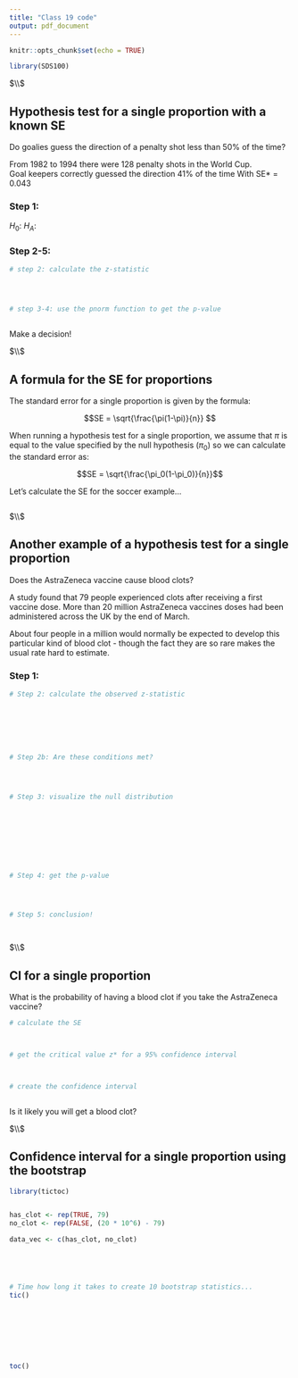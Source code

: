 ```yaml
---
title: "Class 19 code"
output: pdf_document
---
```


```r
knitr::opts_chunk$set(echo = TRUE)
```




```r

library(SDS100)


```



$\\$





##  Hypothesis test for a single proportion with a known SE


Do goalies guess the direction of a penalty shot less than 50% of the time? 


From 1982 to 1994 there were 128 penalty shots in the World Cup.  
Goal keepers correctly guessed the direction 41% of the time With SE* = 0.043                             



### Step 1: 

$H_0$: 
$H_A$:



### Step 2-5: 

```r


# step 2: calculate the z-statistic




# step 3-4: use the pnorm function to get the p-value



```


Make a decision!





$\\$





##  A formula for the SE for proportions


The standard error for a single proportion is given by the formula:



$$SE = \sqrt{\frac{\pi(1-\pi)}{n}}   $$

When running a hypothesis test for a single proportion, we assume that $\pi$ is equal to the value specified by the null hypothesis ($\pi_0$) so we can calculate the standard error as:


$$SE = \sqrt{\frac{\pi_0(1-\pi_0)}{n}}$$

Let's calculate the SE for the soccer example...


```r




```






$\\$





## Another example of a hypothesis test for a single proportion


Does the AstraZeneca vaccine cause blood clots? 


A study found that 79 people experienced clots after receiving a first vaccine dose. 
More than 20 million AstraZeneca vaccines doses had been administered across the UK by the end of March.


About four people in a million would normally be expected to develop this
particular kind of blood clot - though the fact they are so rare makes the 
usual rate hard to estimate.


### Step 1: 





```r


# Step 2: calculate the observed z-statistic







# Step 2b: Are these conditions met? 




# Step 3: visualize the null distribution









# Step 4: get the p-value




# Step 5: conclusion!




```




$\\$




## CI for a single proportion


What is the probability of having a blood clot if you take the AstraZeneca vaccine? 

```r


# calculate the SE



# get the critical value z* for a 95% confidence interval



# create the confidence interval



```



Is it likely you will get a blood clot? 





$\\$




## Confidence interval for a single proportion using the bootstrap


```r


library(tictoc)


has_clot <- rep(TRUE, 79)
no_clot <- rep(FALSE, (20 * 10^6) - 79)

data_vec <- c(has_clot, no_clot)





# Time how long it takes to create 10 bootstrap statistics... 
tic()








toc()






```












